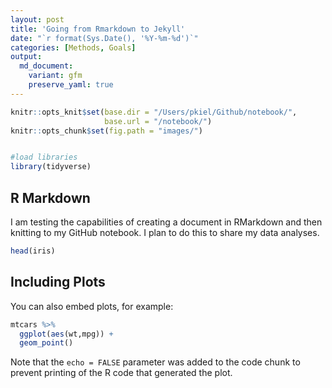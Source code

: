 ```yaml
---
layout: post
title: 'Going from Rmarkdown to Jekyll'
date: "`r format(Sys.Date(), '%Y-%m-%d')`"
categories: [Methods, Goals]
output:
  md_document:
    variant: gfm
    preserve_yaml: true
---
```


```r
knitr::opts_knit$set(base.dir = "/Users/pkiel/Github/notebook/",
                     base.url = "/notebook/")
knitr::opts_chunk$set(fig.path = "images/")


#load libraries
library(tidyverse)

```

## R Markdown

I am testing the capabilities of creating a document in RMarkdown and then knitting to my GitHub notebook. I plan to do this to share my data analyses.



```r
head(iris)
```

## Including Plots

You can also embed plots, for example:

```r
mtcars %>%
  ggplot(aes(wt,mpg)) +
  geom_point()
```

Note that the `echo = FALSE` parameter was added to the code chunk to prevent printing of the R code that generated the plot.
